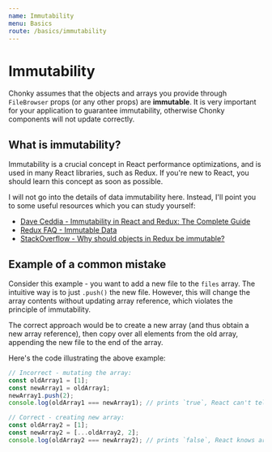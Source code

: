 ```yaml
---
name: Immutability
menu: Basics
route: /basics/immutability
---
```


# Immutability

Chonky assumes that the objects and arrays you provide through `FileBrowser` props (or
any other props) are **immutable**. It is very important for your application to
guarantee immutability, otherwise Chonky components will not update correctly.

## What is immutability?

Immutability is a crucial concept in React performance optimizations, and is used in
many React libraries, such as Redux. If you're new to React, you should learn this
concept as soon as possible.

I will not go into the details of data immutability here. Instead, I'll point you to
some useful resources which you can study yourself:

-   [Dave Ceddia - Immutability in React and Redux: The Complete Guide](https://daveceddia.com/react-redux-immutability-guide/)
-   [Redux FAQ - Immutable Data](https://redux.js.org/faq/immutable-data)
-   [StackOverflow - Why should objects in Redux be immutable?](https://stackoverflow.com/questions/34958775/why-should-objects-in-redux-be-immutable/34962065#34962065)

## Example of a common mistake

Consider this example - you want to add a new file to the `files` array. The intuitive
way is to just `.push()` the new file. However, this will change the
array contents without updating array reference, which violates the principle of
immutability.

The correct approach would be to create a new array (and thus obtain a
new array reference), then copy over all elements from the old array, appending the
new file to the end of the array.

Here's the code illustrating the above example:

```ts
// Incorrect - mutating the array:
const oldArray1 = [1];
const newArray1 = oldArray1;
newArray1.push(2);
console.log(oldArray1 === newArray1); // prints `true`, React can't tell the difference

// Correct - creating new array:
const oldArray2 = [1];
const newArray2 = [...oldArray2, 2];
console.log(oldArray2 === newArray2); // prints `false`, React knows array changed
```
